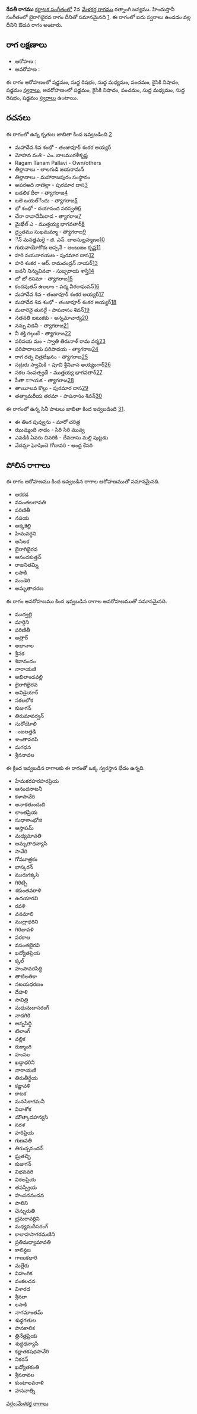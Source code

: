 {{Infobox ragam
	| name          	= రేవతీ
	| synonym	    	= 
	| mela          	= 
	| chakra        	= 
	| janaka        	= 
	| type          	= ఔడవ
	| arohanam      	= {{svaraC|S|R1|M1|P|N2|S'}} 
	| avarohanam    	= {{svaraC|S'|N2|P|M1|R1|S}}
	| jeeva         	=
	| chhaya        	=
	| nyasa         	=
	| vishesha      	= 
	| equivalent  		= బైరాగిభైరవ
}}
{{కర్ణాటక సంగీత రాగాలు}}
'''రేవతీ రాగము''' [[కర్ణాటక సంగీతం]]లో 2వ [[మేళకర్త రాగము]] రత్నాంగి జన్యము.  హిందుస్తానీ సంగీతంలో బైరాగిభైరవ రాగం దీనితో సమానమైనది [https://karnatik.com/hcragatable.shtml]. ఈ రాగంలో ఐదు స్వరాలు ఉండడం వల్ల దీనిని ఔడవ రాగం అంటారు.


==రాగ లక్షణాలు==


* ఆరోహణ : {{svaraC|S|R1|M1|P|N2|S'}} 
* అవరోహణ : {{svaraC|S'|N2|P|M1|R1|S}}

ఈ రాగం ఆరోహణంలో షడ్జమం, సుద్ద రిషభం, సుద్ద మధ్యమం, పంచమం, కైసికి నిషాదం, షడ్జమం [[స్వరాలు]], అవరోహణంలో షడ్జమం, కైసికి నిషాదం, పంచమం, సుద్ద మధ్యమం, సుద్ద రిషభం, షడ్జమం [[స్వరాలు]] ఉంటాయి.

==రచనలు==
ఈ రాగంలో ఉన్న కృతుల జాబితా కింద ఇవ్వబడింది [https://github.com/ssrihari/ragavardhini/blob/master/ragas/kritis.psv]
* మహాదేవ శివ శంభో - తంజావూర్ శంకర అయ్యర్
* మోహన వంశి - ఎం. బాలమురళీకృష్ణ
* Ragam Tanam Pallavi - Own/others
* తిల్లానాలు - లాలగుడి జయరామన్
* తిల్లానాలు - మహారాజపురం సంస్థానం
* అపరఆది నాణెల్లా - పురమార దాస[http://www.karnatik.com/c1429.shtml]
* బడలిక దీరా - త్యాగరాజ[http://www.karnatik.com/c1393.shtml]
* బలె బయల్ేందు - త్యాగరాజ[http://www.karnatik.com/c1395.shtml]
* భో శంభో - దయానంద సరస్వతి[http://www.karnatik.com/c2437.shtml]
* చేరా రావాదేమీరాడ - త్యాగరాజ[http://www.karnatik.com/c2240.shtml]
* మైఖేల్ ఎ - ముత్తయ్య భాగవతార్[http://www.karnatik.com/c2200.shtml]
* ద్వైతము సుఖమమ్మా - త్యాగరాజ[http://www.karnatik.com/c2268.shtml]
* ేన్ మనత్తమరై - జి. ఎన్. బాలసుబ్రహ్మణం[http://www.karnatik.com/c3042.shtml]
* గురువాయోగోరు అప్పనే - అంబుజం కృష్ణ[http://www.karnatik.com/c1167.shtml]
* హరి నయనారయణ - పురమార దాస[http://www.karnatik.com/c1099.shtml]
* హరి శంకర - ఆర్. రామచంద్రన్ నాయర్[http://www.karnatik.com/c3103.shtml]
* జననీ నిన్నువినవా - సుబ్బరాయ శాస్త్రి[http://www.karnatik.com/c1085.shtml]
* జో జో రసమా - త్యాగరాజ[http://www.karnatik.com/c1733.shtml]
* కందవుతన్ ఉలలాం - పద్మ వీరరాఘవన్[http://www.karnatik.com/c2981.shtml]
* మహాదేవ శివ - తంజావూర్ శంకర అయ్యర్[http://www.karnatik.com/c2952.shtml]
* మహాదేవ శివ శంభో - తంజావూర్ శంకర అయ్యర్[http://www.karnatik.com/c1134.shtml]
* మలారినై తునరైే - పాపనాసం శివన్[http://www.karnatik.com/c1556.shtml]
* నతనతి బటుకకు - అన్నమాచార్య[http://www.karnatik.com/c1508.shtml]
* నన్ను విడనీ - త్యాగరాజ[http://www.karnatik.com/c2520.shtml]
* నీ శక్తి గల్గుటే - త్యాగరాజ[http://www.karnatik.com/c2651.shtml]
* పరిపయ మం - స్వాతి తిరునాళ్ రామ వర్మ[http://www.karnatik.com/c1519.shtml]
* పరిపాదాలయ పరిపాదయ - త్యాగరాజ[http://www.karnatik.com/c2720.shtml]
* రాగ రత్న చిత్రలేఖనం - త్యాగరాజ[http://www.karnatik.com/c1077.shtml]
* సద్గురు స్వామికి - పూచి శ్రీనివాస అయ్యంగార్[http://www.karnatik.com/c3254.shtml]
* సకల సంపత్ప్రదే - ముత్తయ్య భాగవతార్[http://www.karnatik.com/c1742.shtml]
* సీతా ನాయక - త్యాగరాజ[http://www.karnatik.com/c2865.shtml]
* తాఁబూలవ కొల్లు - పురమార దాస[http://www.karnatik.com/c1145.shtml]
* తత్వామరీయ తరమా - పాపనాసం శివన్[http://www.karnatik.com/c1295.shtml]

ఈ రాగంలో ఉన్న సినీ పాటలు జాబితా కింద ఇవ్వబడింది [http://rksanka.tripod.com/music/rslist.html].
* ఈ తింగ పువ్వును - మారో చరిత్ర
* ఝుమ్మంది నాదం - సిరి సిరి మువ్వ
* ఎవడికి ఏవరు చివరికి - దేవదాసు మల్లి పుట్టడు
* వేదమ్లా ఘోషించె గోదావరి - ఆంధ్ర కేసరి




==పోలిన రాగాలు==
ఈ రాగం ఆరోహణము కింద ఇవ్వబడిన రాగాల ఆరోహణముతో సమానమైనది.
* అకకడ
* వసంతలలావతి
* పరిణితీ
* నపయ
* అక్కకెల్లి
* హిమవర్ధని
* అసిలక
* బైరాగిభైరవ
* ఆనందకుత్తన్
* రాజనితమ్ని
* లసాకి
* మండెరి
* అమృతాచరణ

ఈ రాగం అవరోహణము కింద ఇవ్వబడిన రాగాల అవరోహణముతో సమానమైనది.
* ముద్వల్లి
* మార్గిని
* పరిణితీ
* అత్రార్
* అఖానాల
* శ్రీనక
* శివానందం
* నారాయణి
* అఖిలాండవల్లి
* బైరాగిభైరవ
* అవిడైయార్
* సకలలోక
* కుజుగన్
* తిరుమావర్వన్
* సురోయోలి
* ంబలత్తడి
* శాంతావరపి
* మగధన
* శ్రీననావల

ఈ క్రింద ఇవ్వబడిన రాగాలకు ఈ రాగంతో ఒక్క స్వరస్థాన భేదం ఉన్నది.
* హేమకరహరహరప్రియ
* ఆనందనాటనీ
* కళాసావేరి
* అనాకతుందుబి
* లాంతప్రియ
* సుధాకాంభోజి
* ఆస్తాపమ్
* మధ్యమావతి
* అమృతాధన్యాసి
* సావేరి
* గోమూత్రకం
* భాస్కరన్
* మురుగక్కసి
* గిరిట్చి
* శకుంతవరాళి
* ఉదయారవి
* రవళి
* వనమాలి
* ముద్రాధరిని
* గిరిజావళి
* పరకాల
* వసంతభైరవి
* ఖద్యోతప్రియ
* క్కల్
* హంసావరసిద్ధి
* తాటిలతికా
* నటయధరణం
* దేహళి
* సావిత్రి
* మధుమదాసరంగ్
* నాదగిరి
* అన్నసిద్ధి
* టిలాంగ్
* వల్లిక
* రుక్మాంగి
* హంసల
* ఖడ్గాధరిని
* నారాయణి
* తిరుతీర్థేయ
* కజ్జావళి
* కాటక
* మనసికాగమనీ
* విదాశోక
* మౌత్కాదహన్యసి
* సరళ
* హరిప్రియ
* గుణవతి
* తిరుచ్చనందన్
* ఘ్రతచ్ఛి
* కుజుగన్
* విభవవరి
* విఠలప్రియ
* తపస్ప్రియ
* హంసననందన
* పాలిని
* చెన్నురుతి
* భ్రమరావర్దిని
* మధ్యమదీసరంగ్
* కాలాహసాగరమణిని
* ప్రతిమధ్యామావతి
* కాలిన్దజ
* గాణుకధారి
* మల్లేరు
* విహంగిక
* వంకలచన
* విశారద
* శ్రీనలా
* లసాకి
* నాగమాంతమ్
* శుధ్ధగతుల
* పానకాలిక
* త్రినేత్రప్రియ
* శుద్ధధన్యాసి
* కర్ణాతకషధసావేరి
* నికరన్
* ఖద్యోతకంతి
* శ్రీననావల
* కుంటాలవరాళి
* హసనాత్ని



[[వర్గం:మేళకర్త రాగాలు]]